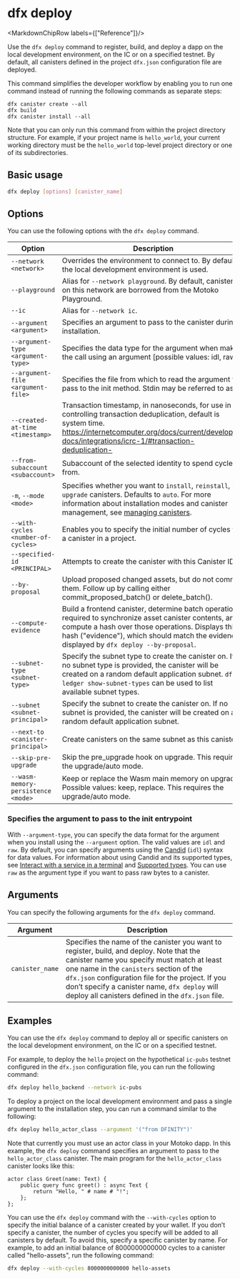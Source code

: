 
# dfx deploy

<MarkdownChipRow labels={["Reference"]}/>

Use the `dfx deploy` command to register, build, and deploy a dapp on the local development environment, on the IC or on a specified testnet. By default, all canisters defined in the project `dfx.json` configuration file are deployed.

This command simplifies the developer workflow by enabling you to run one command instead of running the following commands as separate steps:

```shell
dfx canister create --all
dfx build
dfx canister install --all
```

Note that you can only run this command from within the project directory structure. For example, if your project name is `hello_world`, your current working directory must be the `hello_world` top-level project directory or one of its subdirectories.

## Basic usage

``` bash
dfx deploy [options] [canister_name]
```

## Options

You can use the following options with the `dfx deploy` command.

| Option                             | Description                                                                                                                                                                                                                                                        |
|------------------------------------|--------------------------------------------------------------------------------------------------------------------------------------------------------------------------------------------------------------------------------------------------------------------|
| `--network <network>`              | Overrides the environment to connect to. By default, the local development environment is used.                                                                                                                                                             |
| `--playground       `              | Alias for `--network playground`. By default, canisters on this network are borrowed from the Motoko Playground.                                                                                                                                                   |
| `--ic               `              | Alias for `--network ic`.                                                                                                                                                                                                                                          |
| `--argument <argument>`            | Specifies an argument to pass to the canister during installation.                                                                                                                                                                                                 |
| `--argument-type <argument-type>`  | Specifies the data type for the argument when making the call using an argument [possible values: idl, raw]                                                                                                                                                        |
| `--argument-file <argument-file>`  | Specifies the file from which to read the argument to pass to the init method.  Stdin may be referred to as `-`.                                                                                                                                                   |
| `--created-at-time <timestamp>`    |  Transaction timestamp, in nanoseconds, for use in controlling transaction deduplication, default is system time. https://internetcomputer.org/docs/current/developer-docs/integrations/icrc-1/#transaction-deduplication-                                         |
| `--from-subaccount <subaccount>`   | Subaccount of the selected identity to spend cycles from.                                                                                                                                                                                                          |
| `-m`, `--mode <mode>`              | Specifies whether you want to `install`, `reinstall`, or `upgrade` canisters. Defaults to `auto`. For more information about installation modes and canister management, see [managing canisters](/docs/current/developer-docs/smart-contracts/maintain/settings). |
| `--with-cycles <number-of-cycles>` | Enables you to specify the initial number of cycles for a canister in a project.                                                                                                                                                                                   |
| `--specified-id <PRINCIPAL>`       | Attempts to create the canister with this Canister ID                                                                                                                                                                                                              |
| `--by-proposal`                    | Upload proposed changed assets, but do not commit them.  Follow up by calling either commit_proposed_batch() or delete_batch().                                                                                                                                    |
| `--compute-evidence`               | Build a frontend canister, determine batch operations required to synchronize asset canister contents, and compute a hash over those operations.  Displays this hash ("evidence"), which should match the evidence displayed by `dfx deploy --by-proposal`.        |
| `--subnet-type <subnet-type>`      | Specify the subnet type to create the canister on. If no subnet type is provided, the canister will be created on a random default application subnet. `dfx ledger show-subnet-types` can be used to list available subnet types.                                  |
| `--subnet <subnet-principal>`      | Specify the subnet to create the canister on. If no subnet is provided, the canister will be created on a random default application subnet.                                                                                                                       |
| `--next-to <canister-principal>`   | Create canisters on the same subnet as this canister.                                                                                                                                                                                                              |
| `--skip-pre-upgrade`               | Skip the pre_upgrade hook on upgrade. This requires the upgrade/auto mode.                                                                                                                                                                                         |
| `--wasm-memory-persistence <mode>` | Keep or replace the Wasm main memory on upgrade. Possible values: keep, replace. This requires the upgrade/auto mode.                                                                                                                                              |

### Specifies the argument to pass to the init entrypoint

With `--argument-type`, you can specify the data format for the argument when you install using the `--argument` option. The valid values are `idl` and `raw`. By default, you can specify arguments using the [Candid](/docs/current/developer-docs/smart-contracts/candid/candid-concepts) (`idl`) syntax for data values. For information about using Candid and its supported types, see [Interact with a service in a terminal](/docs/current/developer-docs/smart-contracts/candid/candid-howto#idl-syntax) and [Supported types](/docs/current/references/candid-ref). You can use `raw` as the argument type if you want to pass raw bytes to a canister.

## Arguments

You can specify the following arguments for the `dfx deploy` command.

| Argument        | Description                                                                                                                                                                                                                                                                                                                                    |
|-----------------|------------------------------------------------------------------------------------------------------------------------------------------------------------------------------------------------------------------------------------------------------------------------------------------------------------------------------------------------|
| `canister_name` | Specifies the name of the canister you want to register, build, and deploy. Note that the canister name you specify must match at least one name in the `canisters` section of the `dfx.json` configuration file for the project. If you don’t specify a canister name, `dfx deploy` will deploy all canisters defined in the `dfx.json` file. |

## Examples

You can use the `dfx deploy` command to deploy all or specific canisters on the local development environment, on the IC or on a specified testnet.

For example, to deploy the `hello` project on the hypothetical `ic-pubs` testnet configured in the `dfx.json` configuration file, you can run the following command:

``` bash
dfx deploy hello_backend --network ic-pubs
```

To deploy a project on the local development environment and pass a single argument to the installation step, you can run a command similar to the following:

``` bash
dfx deploy hello_actor_class --argument '("from DFINITY")'
```

Note that currently you must use an actor class in your Motoko dapp. In this example, the `dfx deploy` command specifies an argument to pass to the `hello_actor_class` canister. The main program for the `hello_actor_class` canister looks like this:
```motoko
actor class Greet(name: Text) {
    public query func greet() : async Text {
        return "Hello, " # name # "!";
    };
};
```

You can use the `dfx deploy` command with the `--with-cycles` option to specify the initial balance of a canister created by your wallet. If you don’t specify a canister, the number of cycles you specify will be added to all canisters by default. To avoid this, specify a specific canister by name. For example, to add an initial balance of 8000000000000 cycles to a canister called "hello-assets", run the following command:

``` bash
dfx deploy --with-cycles 8000000000000 hello-assets
```
